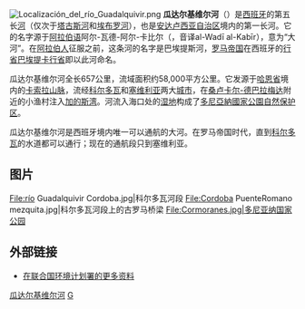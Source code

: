 {{noteTA|
|T=zh-hans:瓜达尔基维尔河; zh-hant:瓜達幾維河;
|2=zh-hans:瓜达尔基维尔河; zh-hant:瓜達幾維河;
|3=zh-hans:塔古斯河; zh-hant:太加斯河;
}}

[[File:Localización_del_río_Guadalquivir.png|thumb]]
'''瓜达尔基维尔河'''（{{lang-es|Guadalquivir}}）是[[西班牙|西班牙]]的第五长[[河|河]]（仅次于[[塔古斯河|塔古斯河]]和[[埃布罗河|埃布罗河]]），也是[[安达卢西亚自治区|安达卢西亚自治区]]境内的第一长河。它的名字源于[[阿拉伯语|阿拉伯语]]阿尔-瓦德-阿尔-卡比尔（{{rtl-lang|ar|الوادي الكبير}}，音译al-Wadī al-Kabīr），意为“大河”。在[[阿拉伯人|阿拉伯人]]征服之前，这条河的名字是巴埃提斯河，[[罗马帝国|罗马帝国]]在西班牙的[[罗马行省|行省]][[巴埃提卡行省|巴埃提卡行省]]即以此河命名。

瓜达尔基维尔河全长657公里，流域面积约58,000平方公里。它发源于[[哈恩省|哈恩省]]境内的[[卡索爾拉山脈|卡索拉山脉]]，流经[[科尔多瓦_(西班牙)|科尔多瓦]]和[[塞维利亚|塞维利亚]]两大[[城市|城市]]，在[[桑卢卡尔-德巴拉梅达|桑卢卡尔-德巴拉梅达]]附近的小渔村注入[[加的斯湾|加的斯湾]]。河流入海口处的[[湿地|湿地]]构成了[[多尼亞納國家公園|多尼亞納國家公園]][[自然保护区|自然保护区]]。

瓜达尔基维尔河是西班牙境内唯一可以通航的大河。在罗马帝国时代，直到[[科尔多瓦_(西班牙)|科尔多瓦]]的水道都可以通行；现在的通航段只到塞维利亚。

== 图片 ==
<gallery>
File:río Guadalquivir Cordoba.jpg|科尔多瓦河段
File:Cordoba PuenteRomano mezquita.jpg|科尔多瓦河段上的古罗马桥梁
File:Cormoranes.jpg|多尼亚纳国家公园
</gallery>

== 外部链接 ==
* [https://web.archive.org/web/20050319232918/http://www.grid.unep.ch/product/publication/freshwater_europe/guadalquivir.php 在联合国环境计划署的更多资料]
{{世界划船錦標賽}}
{{Authority control}}
{{DEFAULTSORT:Guadalquivir}}
[[Category:瓜达尔基维尔河|]]
[[Category:西班牙河流|G]]